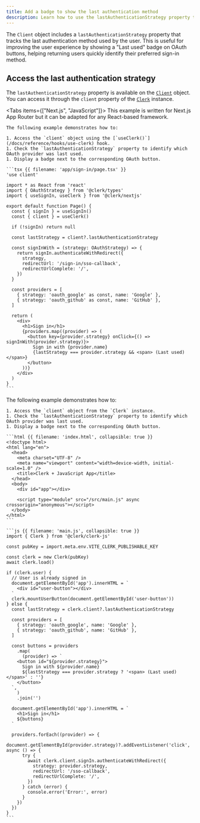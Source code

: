 ```yaml
---
title: Add a badge to show the last authentication method
description: Learn how to use the lastAuthenticationStrategy property to highlight the last used OAuth provider with a badge.
---
```


<Include src="_partials/custom-flows-callout" />

The `Client` object includes a `lastAuthenticationStrategy` property that tracks the last authentication method used by the user. This is useful for improving the user experience by showing a "Last used" badge on OAuth buttons, helping returning users quickly identify their preferred sign-in method.

## Access the last authentication strategy

The `lastAuthenticationStrategy` property is available on the [`Client`](/docs/reference/javascript/client) object. You can access it through the `client` property of the [`Clerk`](/docs/reference/javascript/clerk) instance.

<Tabs items={["Next.js", "JavaScript"]}>
  <Tab>
    This example is written for Next.js App Router but it can be adapted for any React-based framework.

    The following example demonstrates how to:

    1. Access the `client` object using the [`useClerk()`](/docs/reference/hooks/use-clerk) hook.
    1. Check the `lastAuthenticationStrategy` property to identify which OAuth provider was last used.
    1. Display a badge next to the corresponding OAuth button.

    ```tsx {{ filename: 'app/sign-in/page.tsx' }}
    'use client'

    import * as React from 'react'
    import { OAuthStrategy } from '@clerk/types'
    import { useSignIn, useClerk } from '@clerk/nextjs'

    export default function Page() {
      const { signIn } = useSignIn()
      const { client } = useClerk()

      if (!signIn) return null

      const lastStrategy = client?.lastAuthenticationStrategy

      const signInWith = (strategy: OAuthStrategy) => {
        return signIn.authenticateWithRedirect({
          strategy,
          redirectUrl: '/sign-in/sso-callback',
          redirectUrlComplete: '/',
        })
      }

      const providers = [
        { strategy: 'oauth_google' as const, name: 'Google' },
        { strategy: 'oauth_github' as const, name: 'GitHub' },
      ]

      return (
        <div>
          <h1>Sign in</h1>
          {providers.map((provider) => (
            <button key={provider.strategy} onClick={() => signInWith(provider.strategy)}>
              Sign in with {provider.name}
              {lastStrategy === provider.strategy && <span> (Last used)</span>}
            </button>
          ))}
        </div>
      )
    }
    ```
  </Tab>

  <Tab>
    The following example demonstrates how to:

    1. Access the `client` object from the `Clerk` instance.
    1. Check the `lastAuthenticationStrategy` property to identify which OAuth provider was last used.
    1. Display a badge next to the corresponding OAuth button.

    ```html {{ filename: 'index.html', collapsible: true }}
    <!doctype html>
    <html lang="en">
      <head>
        <meta charset="UTF-8" />
        <meta name="viewport" content="width=device-width, initial-scale=1.0" />
        <title>Clerk + JavaScript App</title>
      </head>
      <body>
        <div id="app"></div>

        <script type="module" src="/src/main.js" async crossorigin="anonymous"></script>
      </body>
    </html>
    ```

    ```js {{ filename: 'main.js', collapsible: true }}
    import { Clerk } from '@clerk/clerk-js'

    const pubKey = import.meta.env.VITE_CLERK_PUBLISHABLE_KEY

    const clerk = new Clerk(pubKey)
    await clerk.load()

    if (clerk.user) {
      // User is already signed in
      document.getElementById('app').innerHTML = `
        <div id="user-button"></div>
      `
      clerk.mountUserButton(document.getElementById('user-button'))
    } else {
      const lastStrategy = clerk.client?.lastAuthenticationStrategy

      const providers = [
        { strategy: 'oauth_google', name: 'Google' },
        { strategy: 'oauth_github', name: 'GitHub' },
      ]

      const buttons = providers
        .map(
          (provider) => `
        <button id="${provider.strategy}">
          Sign in with ${provider.name}
          ${lastStrategy === provider.strategy ? '<span> (Last used)</span>' : ''}
        </button>
      `,
        )
        .join('')

      document.getElementById('app').innerHTML = `
        <h1>Sign in</h1>
        ${buttons}
      `

      providers.forEach((provider) => {
        document.getElementById(provider.strategy)?.addEventListener('click', async () => {
          try {
            await clerk.client.signIn.authenticateWithRedirect({
              strategy: provider.strategy,
              redirectUrl: '/sso-callback',
              redirectUrlComplete: '/',
            })
          } catch (error) {
            console.error('Error:', error)
          }
        })
      })
    }
    ```
  </Tab>
</Tabs>
